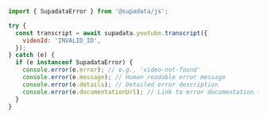 ```js Node
import { SupadataError } from '@supadata/js';

try {
  const transcript = await supadata.youtube.transcript({
    videoId: 'INVALID_ID',
  });
} catch (e) {
  if (e instanceof SupadataError) {
    console.error(e.error); // e.g., 'video-not-found'
    console.error(e.message); // Human readable error message
    console.error(e.details); // Detailed error description
    console.error(e.documentationUrl); // Link to error documentation (optional)
  }
}
```